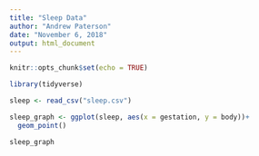 ```yaml
---
title: "Sleep Data"
author: "Andrew Paterson"
date: "November 6, 2018"
output: html_document
---
```


```r
knitr::opts_chunk$set(echo = TRUE)
```

```r

library(tidyverse)

sleep <- read_csv("sleep.csv")

sleep_graph <- ggplot(sleep, aes(x = gestation, y = body))+
  geom_point()

sleep_graph

```

